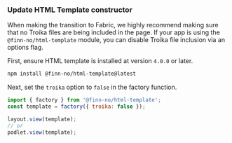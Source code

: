 ### Update HTML Template constructor

When making the transition to Fabric, we highly recommend making sure that no
Troika files are being included in the page. If your app is using the
`@finn-no/html-template` module, you can disable Troika file inclusion via an
options flag.

First, ensure HTML template is installed at version `4.0.0` or later.

```sh
npm install @finn-no/html-template@latest
```

Next, set the `troika` option to `false` in the factory function.

```js
import { factory } from '@finn-no/html-template';
const template = factory({ troika: false });

layout.view(template);
// or
podlet.view(template);
```
